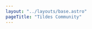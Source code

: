 ```yaml
---
layout: "../layouts/base.astro"
pageTitle: "Tildes Community"
---
```



<PageHeader
  fullPage={true}
  logoAlt="The Tildes Community logo."
  logoSrc="/tildes-community.svg"
  subtitle="Unofficial Tildes projects maintained by and for the community."
  title={frontmatter.pageTitle}
/>
